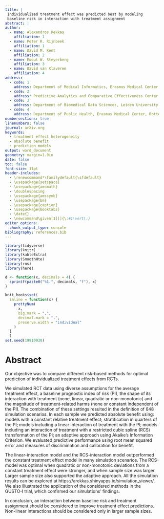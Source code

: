```yaml
---
title: |
 Individualized treatment effect was predicted best by modeling 
 baseline risk in interaction with treatment assignment
abstract: |
author:
  - name: Alexandros Rekkas
    affiliation: 1
  - name: Peter R. Rijnbeek
    affiliation: 1
  - name: David M. Kent
    affiliation: 2
  - name: Ewout W. Steyerberg
    affiliation: 3
  - name: David van Klaveren
    affiliation: 4
address:
  - code: 1
    address: Department of Medical Informatics, Erasmus Medical Center, Rotterdam, The Netherlands
  - code: 2
    address: Predictive Analytics and Comparative Effectiveness Center, Institute for Clinical Research and Health Policy Studies, Tufts Medical Center, Boston, Massachusetts, USA
  - code: 3
    address: Department of Biomedical Data Sciences, Leiden University Medical Center, Leiden, The Netherlands
  - code: 4
    address: Department of Public Health, Erasmus Medical Center, Rotterdam, The Netherlands
numbersections: true
linenumbers: false
journal: arXiv.org
keywords:
  - treatment effect heterogeneity
  - absolute benefit
  - prediction models
output: word_document
geometry: margin=1.0in
date: false
toc: false
font-size: 11pt
header-includes:
  - \renewcommand*\familydefault{\sfdefault}
  - \usepackage{setspace}
  - \usepackage{amsmath}
  - \doublespacing
  - \usepackage{amssymb}
  - \usepackage{bm}
  - \usepackage{caption}
  - \usepackage{booktabs}
  - \date{}
  - \newcommand\given[1][]{\:#1\vert\:}
editor_options: 
  chunk_output_type: console
bibliography: references.bib
---
```



```r
library(tidyverse)
library(knitr)
library(kableExtra)
library(SmoothHte)
library(rms)
library(here)

d <- function(x, decimals = 4) {
  sprintf(paste0("%1.", decimals, "f"), x) 
}

knit_hooks$set(
  inline = function(x) {
    prettyNum(
      x,
      big.mark = ",",
      decimal.mark = ".",
      preserve.width = "individual"
    )
  }
  )
set.seed(19910930)
```

# Abstract
Our objective was to compare different risk-based methods for optimal prediction
of individualized treatment effects from RCTs.

We simulated RCT data using diverse assumptions for the average treatment
effect, a baseline prognostic index of risk (PI), the shape of its interaction
with treatment (none, linear, quadratic or non-monotonic) and the magnitude of
treatment-related harms (none or constant independent of the PI). The
combination of these settings resulted in the definition of 648 simulation
scenarios. In each sample we predicted absolute benefit using: models with a
constant relative treatment effect; stratification in quarters of the PI; models
including a linear interaction of treatment with the PI; models including an
interaction of treatment with a restricted cubic spline (RCS) transformation of
the PI; an adaptive approach using Akaike’s Information Criterion. We evaluated
predictive performance using root mean squared error and measures of
discrimination and calibration for benefit.

The linear-interaction model and the RCS-interaction model outperformed the
constant treatment effect model in many simulation scenarios. The RCS-model was
optimal when quadratic or non-monotonic deviations from a constant treatment
effect were stronger, and when sample size was larger. Larger sample size also
supported the adaptive approach. All the simulation results can be explored at
https://arekkas.shinyapps.io/simulation_viewer/. We also illustrated the
application of the considered methods in the GUSTO-I trial, which confirmed our
simulations' findings.

In conclusion, an interaction between baseline risk and treatment assignment
should be considered to improve treatment effect predictions. Non-linear
interactions should be considered only in larger sample sizes.
